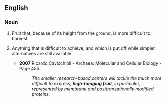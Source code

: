 ==English==

===Noun===
{{en-noun|sg=[[high]]-[[hanging]] [[fruit]]|-}}

# Fruit that, because of its height from the ground, is more difficult to harvest
# {{context|by extension}} Anything that is difficult to achieve, and which is put off while simpler alternatives are still available
#* '''2007''' Ricardo Cavicchioli - Archaea: Molecular and Cellular Biology - Page 455
#*: ''The smaller research-based centers will tackle the much more difficult to express, '''high-hanging fruit''', in particular, represented by membrane and posttransationally modified proteins.''